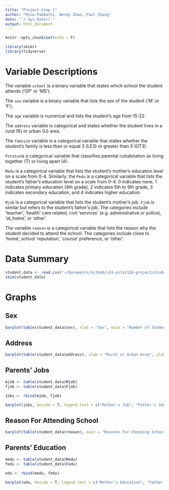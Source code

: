 ```yaml
---
title: "Project Step 1"
author: "Minu Pabbathi, Wendy Zhao, Paul Zhang"
date: "`r Sys.Date()`"
output: html_document
---
```


```r
knitr::opts_chunk$set(echo = F)

library(skimr)
library(tidyverse)
```

# Variable Descriptions

The variable `school` is a binary variable that states which school the student attends ('GP' or 'MS').

The `sex` variable is a binary variable that lists the sex of the student ('M' or 'F').

The `age` variable is numerical and lists the student's age from 15-22.

The `address` variable is categorical and states whether the student lives in a rural (R) or urban (U) area.

The `famsize` variable is a categorical variable that states whether the student's family is less than or equal 3 (LE3) or greater than 3 (GT3).

`Pstatus`is a categorical variable that classifies parental cohabitation as living together (T) or living apart (A).

`Medu` is a categorical variable that lists the student's mother's education level on a scale from 0-4. Similarly, the `Pedu` is a categorical variable that lists the student's father's education level on a scale from 0-4. 0 indicates none, 1 indicates primary education (4th grade), 2 indicates 5th to 9th grade, 3 indicates secondary education, and 4 indicates higher education.

`Mjob` is a categorical variable that lists the student's mother's job. `Fjob` is similar but refers to the student's father's job. The categories include 'teacher', 'health' care related, civil 'services' (e.g. administrative or police), 'at_home', or 'other'.

The variable `reason` is a categorical variable that lists the reason why the student decided to attend the school. The categories include close to 'home', school 'reputation', 'course' preference, or 'other'.

# Data Summary

```r
student_data <- read.csv("~/Documents/GitHub/s24-pstat126-project/student/student-mat.csv", header = T)
skim(student_data)

```

# Graphs

## Sex

```r
barplot(table(student_data$sex), xlab = "Sex", main = "Number of Students by Sex")
```


## Address

```r
barplot(table(student_data$address), xlab = "Rural or Urban Area", ylab = "Frequency", main = "Students Living in Rural Areas vs. Urban Area")
```

## Parents' Jobs

```r
mjob <- table(student_data$Mjob)
fjob <- table(student_data$Fjob)

jobs <- rbind(mjob, fjob)

barplot(jobs, beside = T, legend.text = c("Mother's Job", "Father's Job"), xlab = "Type of Job", main = "Mother's vs. Father's Job")
```

## Reason For Attending School

```r
barplot(table(student_data$reason), main = "Reasons for Choosing School", xlab = "Reason")
```

## Parents' Education

```r
medu <- table(student_data$Medu)
fedu <- table(student_data$Fedu)

edu <- rbind(medu, fedu)

barplot(edu, beside = T, legend.text = c("Mother's Education", "Father's Education"), xlab = "Level of Education", main = "Mother's vs. Father's Education")
```

